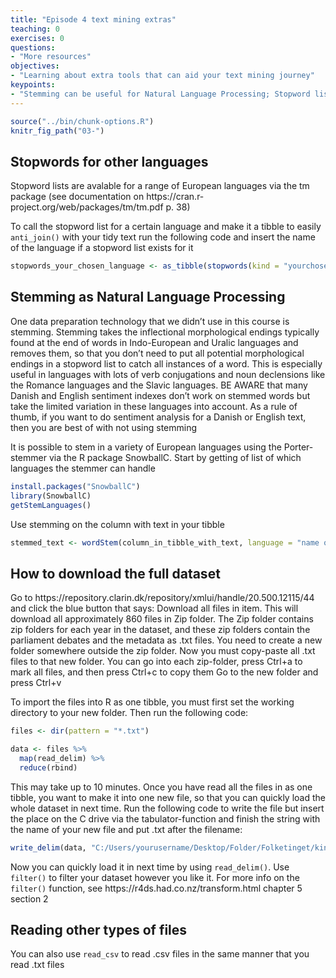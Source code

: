 ```yaml
---
title: "Episode 4 text mining extras"
teaching: 0
exercises: 0
questions:
- "More resources"
objectives:
- "Learning about extra tools that can aid your text mining journey"
keypoints:
- "Stemming can be useful for Natural Language Processing; Stopword lists are available for many languages"
---
```



```r
source("../bin/chunk-options.R")
knitr_fig_path("03-")
```

## Stopwords for other languages
Stopword lists are avalable for a range of European languages via the tm package (see documentation on https://cran.r-project.org/web/packages/tm/tm.pdf p. 38)

To call the stopword list for a certain language and make it a tibble to easily `anti_join()` with your tidy text run the following code and insert the name of the language if a stopword list exists for it
```r
stopwords_your_chosen_language <- as_tibble(stopwords(kind = "yourchosenlanguage"))
```

## Stemming as Natural Language Processing
One data preparation technology that we didn't use in this course is stemming. Stemming takes the inflectional morphological endings typically found at the end of words in Indo-European and Uralic languages and removes them, so that you don't need to put all potential morphological endings in a stopword list to catch all instances of a word. This is especially useful in languages with lots of verb conjugations and noun declensions like the Romance languages and the Slavic languages. BE AWARE that many Danish and English sentiment indexes don't work on stemmed words but take the limited variation in these languages into account. As a rule of thumb, if you want to do sentiment analysis for a Danish or English text, then you are best of with not using stemming

It is possible to stem in a variety of European languages using the Porter-stemmer via the R package SnowballC. 
Start by getting of list of which languages the stemmer can handle
```r
install.packages("SnowballC")
library(SnowballC)
getStemLanguages()
```

Use stemming on the column with text in your tibble
```r
stemmed_text <- wordStem(column_in_tibble_with_text, language = "name of language")
```


## How to download the full dataset
Go to https://repository.clarin.dk/repository/xmlui/handle/20.500.12115/44 and click the blue button that says: Download all files in item. This will download all approximately 860 files in Zip folder. 
The Zip folder contains zip folders for each year in the dataset, and these zip folders contain the parliament debates and the metadata as .txt files.
You need to create a new folder somewhere outside the zip folder.
Now you must copy-paste all .txt files to that new folder. You can go into each zip-folder, press Ctrl+a to mark all files, and then press Ctrl+c to copy them
Go to the new folder and press Ctrl+v

To import the files into R as one tibble, you must first set the working directory to your new folder. Then run the following code:
```r
files <- dir(pattern = "*.txt")

data <- files %>% 
  map(read_delim) %>% 
  reduce(rbind)

```

This may take up to 10 minutes. Once you have read all the files in as one tibble, you want to make it into one new file, so that you can quickly load the whole dataset in next time. Run the following code to write the file but insert the place on the C drive via the tabulator-function and finish the string with the name of your new file and put .txt after the filename:
```r
write_delim(data, "C:/Users/yourusername/Desktop/Folder/Folketinget/kina.txt")
```

Now you can quickly load it in next time by using `read_delim()`. Use `filter()` to filter your dataset however you like it. For more info on the `filter()` function, see https://r4ds.had.co.nz/transform.html chapter 5 section 2

## Reading other types of files
You can also use `read_csv` to read .csv files in the same manner that you read .txt files

